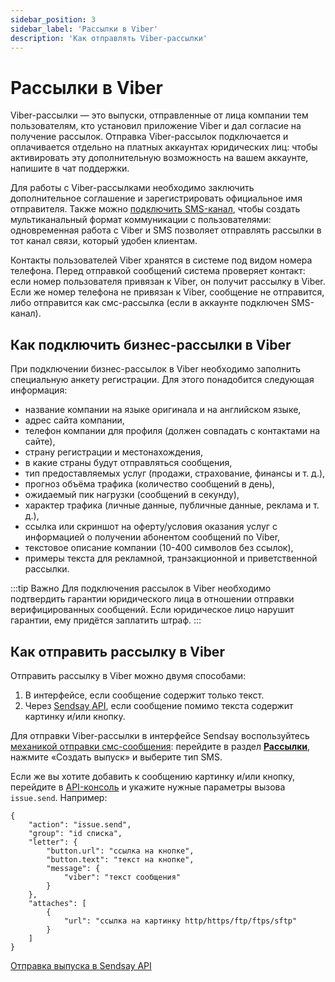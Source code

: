 ```yaml
---
sidebar_position: 3
sidebar_label: 'Рассылки в Viber'
description: 'Как отправлять Viber-рассылки'
---
```



# Рассылки в Viber

Viber-рассылки — это выпуски, отправленные от лица компании тем пользователям, кто установил приложение Viber и дал согласие на получение рассылок. Отправка Viber-рассылок подключается и оплачивается отдельно на платных аккаунтах юридических лиц: чтобы активировать эту дополнительную возможность на вашем аккаунте, <SupportLink>напишите в чат поддержки</SupportLink>.

Для работы с Viber-рассылками необходимо заключить дополнительное соглашение и зарегистрировать официальное имя отправителя. Также можно [подключить SMS-канал](https://docs.sendsay.ru/other-channels/sms/how-to-connect-sms/), чтобы создать мультиканальный формат коммуникации с пользователями: одновременная работа с Viber и SMS позволяет отправлять рассылки в тот канал связи, который удобен клиентам.

Контакты пользователей Viber хранятся в системе под видом номера телефона. Перед отправкой сообщений система проверяет контакт: если номер пользователя привязан к Viber, он получит рассылку в Viber. Если же номер телефона не привязан к Viber, сообщение не отправится, либо отправится как смс-рассылка (если в аккаунте подключен SMS-канал).

## Как подключить бизнес-рассылки в Viber

При подключении бизнес-рассылок в Viber необходимо заполнить специальную анкету регистрации. Для этого понадобится следующая информация:

- название компании на языке оригинала и на английском языке,
- адрес сайта компании,
- телефон компании для профиля (должен совпадать с контактами на сайте),
- страну регистрации и местонахождения,
- в какие страны будут отправляться сообщения,
- тип предоставляемых услуг (продажи, страхование, финансы и т. д.),
- прогноз объёма трафика (количество сообщений в день),
- ожидаемый пик нагрузки (сообщений в секунду),
- характер трафика (личные данные, публичные данные, реклама и т. д.),
- ссылка или скриншот на оферту/условия оказания услуг с информацией о получении абонентом сообщений по Viber,
- текстовое описание компании (10-400 символов без ссылок),
- примеры текста для рекламной, транзакционной и приветственной рассылки.

:::tip Важно
Для подключения рассылок в Viber необходимо подтвердить гарантии юридического лица в отношении отправки верифицированных сообщений. Если юридическое лицо нарушит гарантии, ему придётся заплатить штраф.
:::

## Как отправить рассылку в Viber

Отправить рассылку в Viber можно двумя способами:

1. В интерфейсе, если сообщение содержит только текст.
2. Через [Sendsay API](https://sendsay.ru/api/api.html), если сообщение помимо текста содержит картинку и/или кнопку.

Для отправки Viber-рассылки в интерфейсе Sendsay воспользуйтесь [механикой отправки смс-сообщения](https://docs.sendsay.ru/other-channels/sms/how-to-create-sms-campaign): перейдите в раздел [**Рассылки**](https://app.sendsay.ru/campaigns/issues), нажмите «Создать выпуск» и выберите тип SMS.

Если же вы хотите добавить к сообщению картинку и/или кнопку, перейдите в [API-консоль](https://app.sendsay.ru/api/console) и укажите нужные параметры вызова `issue.send`. Например:

```
{
	"action": "issue.send",
	"group": "id списка",
	"letter": {
		"button.url": "ссылка на кнопке",
		"button.text": "текст на кнопке",
		"message": {
			"viber": "текст cообщения"
		}
	},
	"attaches": [
		{
			"url": "ссылка на картинку http/https/ftp/ftps/sftp"
		}
	]
}
```

[Отправка выпуска в Sendsay API](https://sendsay.ru/api/api.html#Отправить-выпуск)
